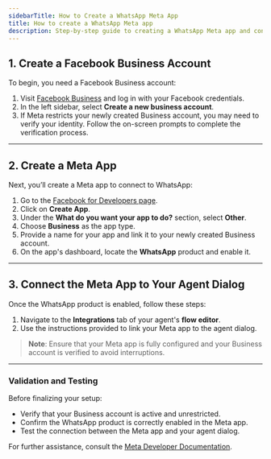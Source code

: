 ```yaml
---
sidebarTitle: How to Create a WhatsApp Meta App
title: How to create a WhatsApp Meta app
description: Step-by-step guide to creating a WhatsApp Meta app and connecting it to Release0 agents. This guide covers creating a Facebook Business account, setting up a Meta app, and linking it to your agent dialog.
---
```


## 1. Create a Facebook Business Account

To begin, you need a Facebook Business account:

1. Visit [Facebook Business](https://business.facebook.com) and log in with your Facebook credentials.
2. In the left sidebar, select **Create a new business account**.
3. If Meta restricts your newly created Business account, you may need to verify your identity. Follow the on-screen prompts to complete the verification process.

---

## 2. Create a Meta App

Next, you’ll create a Meta app to connect to WhatsApp:

1. Go to the [Facebook for Developers page](https://developers.facebook.com/apps).
2. Click on **Create App**.
3. Under the **What do you want your app to do?** section, select **Other**.
4. Choose **Business** as the app type.
5. Provide a name for your app and link it to your newly created Business account.
6. On the app's dashboard, locate the **WhatsApp** product and enable it.
   
---

## 3. Connect the Meta App to Your Agent Dialog

Once the WhatsApp product is enabled, follow these steps:

1. Navigate to the **Integrations** tab of your agent's **flow editor**.
2. Use the instructions provided to link your Meta app to the agent dialog.

> **Note**: Ensure that your Meta app is fully configured and your Business account is verified to avoid interruptions.

---

### Validation and Testing

Before finalizing your setup:
- Verify that your Business account is active and unrestricted.
- Confirm the WhatsApp product is correctly enabled in the Meta app.
- Test the connection between the Meta app and your agent dialog.

For further assistance, consult the [Meta Developer Documentation](https://developers.facebook.com/docs).

